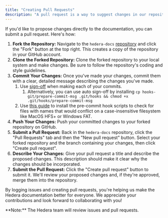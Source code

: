 ---
title: "Creating Pull Requests"
description: "A pull request is a way to suggest changes in our repository. A PR allows the team to discuss your changes, review code, and provide feedback before merging it into the main branch."
---


If you'd like to propose changes directly to the documentation, you can submit a pull request. Here's how:

1. **Fork the Repository:** Navigate to the `hedera-docs` [repository](https://github.com/hashgraph/hedera-docs) and click the "Fork" button at the top right. This creates a copy of the repository in your GitHub account.
2. **Clone the Forked Repository:** Clone the forked repository to your local system and make changes. Be sure to follow the repository's coding and style guidelines.
3. **Commit Your Changes:** Once you've made your changes, commit them with a clear, detailed message describing the changes you've made.
   1. Use [sign-off](https://github.com/hashgraph/.github/blob/main/CONTRIBUTING.md#sign-off) when making each of your commits.
      1. Alternatively, you can use auto sign-off by installing `cp hooks-git/prepare-commit-msg .git/hooks && chmod +x .git/hooks/prepare-commit-msg`
   2. Use [this guide](https://pre-commit.com/#3-install-the-git-hook-scripts) to install the pre-commit hook scripts to check for files with names that would conflict on a case-insensitive filesystem like MacOS HFS+ or Windows FAT.
4. **Push Your Changes:** Push your committed changes to your forked repository on GitHub.
5. **Submit a Pull Request:** Back in the `hedera-docs` repository, click the "Pull Requests" tab and then the "New pull request" button. Select your forked repository and the branch containing your changes, then click "Create pull request".
6. **Describe Your Changes:** Give your pull request a title and describe the proposed changes. This description should make it clear why the changes should be incorporated.
7. **Submit the Pull Request:** Click the "Create pull request" button to submit it. We'll review your proposed changes and, if they're approved, merge them into the repository.

By logging issues and creating pull requests, you're helping us make the Hedera documentation better for everyone. We appreciate your contributions and look forward to collaborating with you!

<Info>
**Note:** The Hedera team will review issues and pull requests.
</Info>
